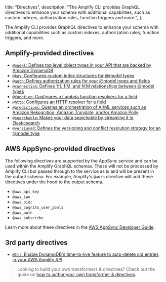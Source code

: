   title: "Directives",
  description: "The Amplify CLI provides GraphQL directives to enhance your schema with additional capabilities, such as custom indexes, authorization rules, function triggers and more.",
};

The Amplify CLI provides GraphQL directives to enhance your schema with additional capabilities such as custom indexes, authorization rules, function triggers, and more.

## Amplify-provided directives

- [`@model`: Defines top level object types in your API that are backed by Amazon DynamoDB](/cli/graphql-transformer/model)
- [`@key`: Configures custom index structures for @model types](/cli/graphql-transformer/key)
- [`@auth`: Defines authorization rules for your @model types and fields](/cli/graphql-transformer/auth)
- [`@connection`: Defines 1:1, 1:M, and N:M relationships between @model types](/cli/graphql-transformer/connection)
- [`@function`: Configures a Lambda function resolvers for a field](/cli/graphql-transformer/function)
- [`@http`: Configures an HTTP resolver for a field](/cli/graphql-transformer/http)
- [`@predictions`: Queries an orchestration of AI/ML services such as Amazon Rekognition, Amazon Translate, and/or Amazon Polly](/cli/graphql-transformer/predictions)
- [`@searchable`: Makes your data searchable by streaming it to Elasticsearch](/cli/graphql-transformer/searchable)
- [`@versioned`: Defines the versioning and conflict resolution strategy for an @model type](/cli/graphql-transformer/versioned)

## AWS AppSync-provided directives

The following directives are supported by the AppSync service and can be used within the Amplify GraphQL schemas. These will not be processed by Amplify CLI but passed through to the service as is and will be present in the output schema. For example, Amplify's `@auth` directive will add these directives under the hood to the output schema.

- `@aws_api_key`
- `@aws_iam`
- `@aws_oidc`
- `@aws_cognito_user_pools`
- `@aws_auth`
- `@aws_subscribe`

Learn more about these directives in the [AWS AppSync Developer Guide](https://docs.aws.amazon.com/appsync/latest/devguide/security-authz.html).

## 3rd party directives

- [`@ttl`: Enable DynamoDB's time-to-live feature to auto-delete old entries in your AWS Amplify API](https://github.com/flogy/graphql-ttl-transformer)

> Looking to build your own transformers & directives? Check out the guide on [how to author your own transformer & directives](/cli/plugins/authoring.md#authoring-custom-graphql-transformers--directives).
